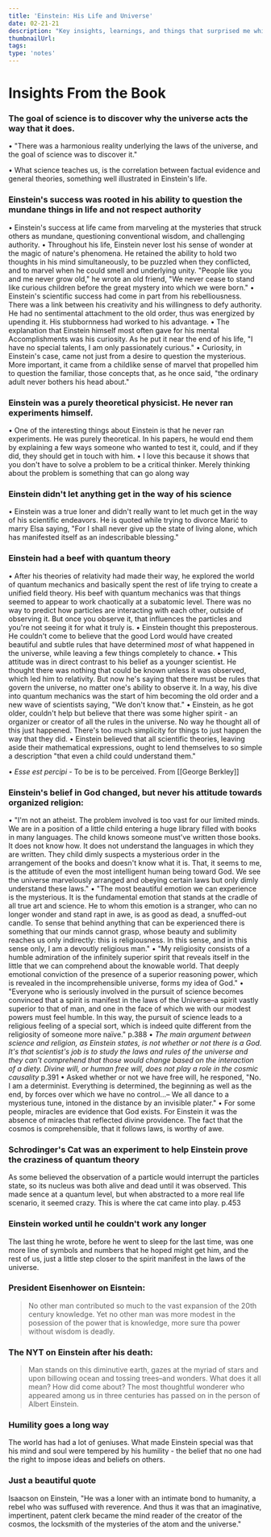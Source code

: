 ```yaml
---
title: 'Einstein: His Life and Universe'
date: 02-21-21
description: "Key insights, learnings, and things that surprised me while reading Einstein's biography."
thumbnailUrl: 
tags: 
type: 'notes'
---
```


# Insights From the Book

### The goal of science is to discover why the universe acts the way that it does.
• "There was a harmonious reality underlying the laws of the universe, and the goal of science was to discover it."

• What science teaches us, is the correlation between factual evidence and general theories, something well illustrated in Einstein's life.

### Einstein's success was rooted in his ability to question the mundane things in life and not respect authority
• Einstein's success at life came from marveling at the mysteries that struck others as mundane, questioning conventional wisdom, and challenging authority.
• Throughout his life, Einstein never lost his sense of wonder at the magic of nature's phenomena. He retained the ability to hold two thoughts in his mind simultaneously, to be puzzled when they conflicted, and to marvel when he could smell and underlying unity. "People like you and me never grow old," he wrote an old friend, "We never cease to stand like curious children before the great mystery into which we were born."
• Einstein's scientific success had come in part from his rebelliousness. There was a link between his creativity and his willingness to defy authority. He had no sentimental attachment to the old order, thus was energized by upending it. His stubbornness had worked to his advantage.
• The explanation that Einstein himself most often gave for his mental Accomplishments was his curiosity. As he put it near the end of his life, "I have no special talents, I am only passionately curious."
• Curiosity, in Einstein's case, came not just from a desire to question the mysterious. More important, it came from a childlike sense of marvel that propelled him to question the familiar, those concepts that, as he once said, "the ordinary adult never bothers his head about."

### Einstein was a purely theoretical physicist. He never ran experiments himself.
• One of the interesting things about Einstein is that he never ran experiments. He was purely theoretical. In his papers, he would end them by explaining a few ways someone who wanted to test it, could, and if they did, they should get in touch with him.
• I love this because it shows that you don't have to solve a problem to be a critical thinker. Merely thinking about the problem is something that can go along way
	
### Einstein didn't let anything get in the way of his science
• Einstein was a true loner and didn't really want to let much get in the way of his scientific endeavors. He is quoted while trying to divorce Marić to marry Elsa saying, "For I shall never give up the state of living alone, which has manifested itself as an indescribable blessing."

### Einstein had a beef with quantum theory
• After his theories of relativity had made their way, he explored the world of quantum mechanics and basically spent the rest of life trying to create a unified field theory. His beef with quantum mechanics was that things seemed to appear to work chaotically at a subatomic level. There was no way to predict how particles are interacting with each other, outside of observing it. But once you observe it, that influences the particles and you're not seeing it for what it truly is. 
		• Einstein thought this preposterous. He couldn't come to believe that the good Lord would have created beautiful and subtle rules that have determined *most* of what happened in the universe, while leaving a few things completely to chance. 
			• This attitude was in direct contrast to his belief as a younger scientist. He thought there was nothing that could be known unless it was observed, which led him to relativity. But now he's saying that there must be rules that govern the universe, no matter one's ability to observe it. In a way, his dive into quantum mechanics was the start of him becoming the old order and a new wave of scientists saying, "We don't know that." 
			• Einstein, as he got older, couldn't help but believe that there was some higher spirit - an organizer or creator of all the rules in the universe. No way he thought all of this just happened. There's too much simplicity for things to just happen the way that they did.
	    • Einstein believed that all scientific theories, leaving aside their mathematical expressions, ought to lend themselves to so simple a description "that even a child could understand them."
	
• *Esse est percipi* - To be is to be perceived. From [[George Berkley]]

### Einstein's belief in God changed, but never his attitude towards organized religion:
• "I'm not an atheist. The problem involved is too vast for our limited minds. We are in a position of a little child entering a huge library filled with books in many languages. The child knows someone must've written those books. It does not know how. It does not understand the languages in which they are written. They child dimly suspects a mysterious order in the arrangement of the books and doesn't know what it is. That, it seems to me, is the attitude of even the most intelligent human being toward God. We see the universe marvelously arranged and obeying certain laws but only dimly understand these laws."
• "The most beautiful emotion we can experience is the mysterious. It is the fundamental emotion that stands at the cradle of all true art and science. He to whom this emotion is a stranger, who can no longer wonder and stand rapt in awe, is as good as dead, a snuffed-out candle. To sense that behind anything that can be experienced there is something that our minds cannot grasp, whose beauty and sublimity reaches us only indirectly: this is religiousness. In this sense, and in this sense only, I am a devoutly religious man."
• "My religiosity consists of a humble admiration of the infinitely superior spirit that reveals itself in the little that we can comprehend about the knowable world. That deeply emotional conviction of the presence of a superior reasoning power, which is revealed in the incomprehensible universe, forms my idea of God."
• "Everyone who is seriously involved in the pursuit of science becomes convinced that a spirit is manifest in the laws of the Universe–a spirit vastly superior to that of man, and one in the face of which we with our modest powers must feel humble. In this way, the pursuit of science leads to a religious feeling of a special sort, which is indeed quite different from the religiosity of someone more naïve." p.388
• *The main argument between science and religion, as Einstein states, is not whether or not there is a God. It's that scientist's job is to study the laws and rules of the universe and they can't comprehend that those would change based on the interaction of a diety. Divine will, or human free will, does not play a role in the cosmic causality* p.391
• Asked whether or not we have free will, he responed, "No. I am a determinist. Everything is determined, the beginning as well as the end, by forces over which we have no control...– We all dance to a mysterious tune, intoned in the distance by an invisible plater."
• For some people, miracles are evidence that God exists. For Einstein it was the absence of miracles that reflected divine providence. The fact that the cosmos is comprehensible, that it follows laws, is worthy of awe.

### Schrodinger's Cat was an experiment to help Einstein prove the craziness of quantum theory

As some believed the observation of a particle would interrupt the particles state, so its nucleus was both alive and dead until it was observed. This made sence at a quantum level, but when abstracted to a more real life scenario, it seemed crazy. This is where the cat came into play. p.453

### Einstein worked until he couldn't work any longer
The last thing he wrote, before he went to sleep for the last time, was one more line of symbols and numbers that he hoped might get him, and the rest of us, just a little step closer to the spirit manifest in the laws of the universe.

### President Eisenhower on Eisntein:
<blockquote>
No other man contributed so much to the vast expansion of the 20th century knowledge. Yet no other man was more modest in the posession of the power that is knowledge, more sure tha power without wisdom is deadly.
</blockquote>

### The NYT on Einstein after his death:

<blockquote>
Man stands on this diminutive earth, gazes at the myriad of stars and upon billowing ocean and tossing trees–and wonders. What does it all mean? How did come about? The most thoughtful wonderer who appeared among us in three centuries has passed on in the person of Albert Einstein.
</blockquote>


### Humility goes a long way
The world has had a lot of geniuses. What made Einstein special was that his mind and soul were tempered by his humility - the belief that no one had the right to impose ideas and beliefs on others. 

### Just a beautiful quote
Isaacson on Einstein, "He was a loner with an intimate bond to humanity, a rebel who was suffused with reverence. And thus it was that an imaginative, impertinent, patent clerk became the mind reader of the creator of the cosmos, the locksmith of the mysteries of the atom and the universe."
